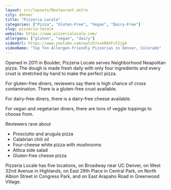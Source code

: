 ```yaml
---
layout: src/layouts/Restaurant.astro
city: denver
title: "Pizzeria Locale"
categories: ["Pizza", "Gluten-Free", "Vegan", "Dairy-Free"]
slug: pizzeria-locale
website: https://www.pizzerialocale.com/
allergens: ["gluten", "vegan", "dairy"]
videoUrl: https://www.youtube.com/watch?v=kRkhFcF2jg4
videoName: "Top Ten Allergen-Friendly Pizzerias in Denver, Colorado"
---
```


Opened in 2011 in Boulder, Pizzeria Locale serves Neighborhood Neapolitan pizza. The dough is made fresh daily with only four ingredients and every crust is stretched by hand to make the perfect pizza.

For gluten-free diners, reviewers say there is high chance of cross contamination. There is a gluten-free crust available.

For dairy-free diners, there is a dairy-free cheese available.

For vegan and vegetarian diners, there are tons of veggie toppings to choose from.

Reviewers rave about
* Prosciutto and arugula pizza
* Calabrian chili oil
* Four-cheese white pizza with mushrooms
* Attica side salad
* Gluten-free cheese pizza

Pizzeria Locale has five locations, on Broadway near UC Denver, on West 32nd Avenue in Highlands, on East 29th Place in Central Park, on North Albion Street in Congress Park, and on East Arapaho Road in Greenwood Village.
